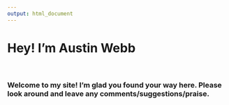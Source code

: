 ```yaml
---
output: html_document
---
```


# Hey! I'm Austin Webb

<br>

### Welcome to my site! I'm glad you found your way here. Please look around and leave any comments/suggestions/praise.


